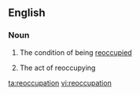 ==English==

===Noun===
{{en-noun|~}}

# {{context|uncountable|lang=en}} The condition of being [[reoccupy|reoccupied]]
# {{context|countable|lang=en}} The act of reoccupying

[[ta:reoccupation]]
[[vi:reoccupation]]